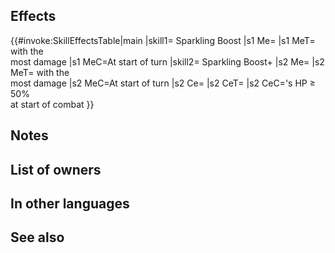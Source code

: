 {{Passive
|name=Sparkling Boost
|type=C
|exclusive=1
|canUseMove={{MoveList|all}}
|canUseWeapon={{WeaponList|all}}
|1name=Sparkling Boost
|1tagid=SID_生命の輝き
|1effect=At start of turn, restores 10 HP to ally that has been dealt the most damage. (Excludes unit.)
|1required=-
|1cost=300
|2name=Sparkling Boost+
|alt2name=Sparkling Boost Plus
|2tagid=SID_生命の輝き・神
|2cost=300
|2effect=At start of turn, restores 20 HP to ally that has been dealt the most damage. (Excludes unit.) At start of any ally's combat, if ally's HP ≥ 50%, grants Res+5 to ally during combat. (Excludes unit.)
|2required=Sparkling Boost
|properties=random_owner
}}
==Effects==
{{#invoke:SkillEffectsTable|main
|skill1={{Si|Sparkling Boost}} Sparkling Boost
|s1 Me={{Eft|Heal|10}}
|s1 MeT={{Tgt|Ally}} with the<br>most damage
|s1 MeC=At start of turn
|skill2={{Si|Sparkling Boost+}} Sparkling Boost+
|s2 Me={{Eft|Heal|20}}
|s2 MeT={{Tgt|Ally}} with the<br>most damage
|s2 MeC=At start of turn
|s2 Ce={{Eft|Temporary buffs|Res|5}}
|s2 CeT={{Tgt|Allies}}
|s2 CeC={{Tgt|Ally}}'s HP ≥ 50%<br>at start of combat
}}
==Notes==
{{HealDamagedAlly}}
{{Temporary buffs|name=Sparkling Boost+}}
{{AlliesCombatEffect|effect=temporary buffs|name=Sparkling Boost+}}
==List of owners==
{{Skill Hero List}}
==In other languages==
{{OtherLanguages
|japanese=生命の輝き
|german=Glitzerschub
|spanishEU=Luminovitalidad
|spanishLA=Luminovitalidad
|french=Boost étincelant
|italian=Impulso luce
|chineseTW=生命光輝
|portuguese=Luminovital
}}
==See also==
{{See also skills|cond=Description LIKE '%At start of turn, restores%HP to ally that has been dealt the most damage%' OR Description LIKE '%ally_s HP ≥%'}}
{{Passives Navbox|C}}